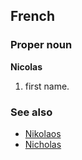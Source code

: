 ==French==
===Proper noun===
'''Nicolas'''

# first name.

===See also===
* [[Nikolaos]]
* [[Nicholas]]